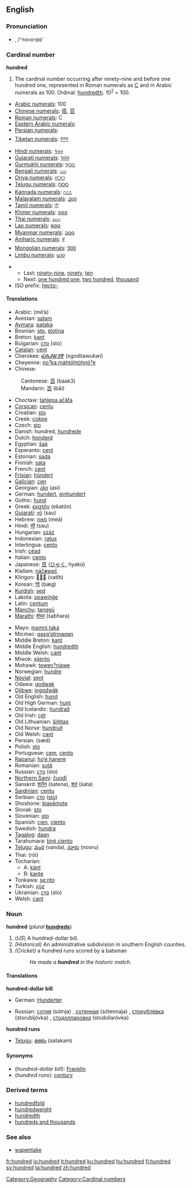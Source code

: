 ==English==

{{rank|round|kind|form|279|hundred|believe|white|means}}

===Pronunciation===
*{{IPAchar|hŭn'drəd, /ˈhʌndrəd/}}, /<tt>"hVndr@d</tt>/

===Cardinal number===
'''hundred'''

# The cardinal number occurring after ninety-nine and before one hundred one, represented in Roman numerals as [[C]] and in Arabic numerals as 100.  Ordinal: [[hundredth]]. 10<sup>2</sup> = 100.
*[[w:Arabic numerals|Arabic numerals]]: 100
*[[w:Chinese numerals|Chinese numerals]]: [[佰]], [[百]]
*[[w:Roman numerals|Roman numerals]]: C
*[[w:Eastern Arabic numerals|Eastern Arabic numerals]]: {{ARchar|[[١٠٠]]}}
*[[w:Eastern Arabic numerals|Persian numerals]]: {{FAchar|[[۱۰۰]]}}
*[[w:Indian numerals|Tibetan numerals]]: [[༡༠༠]]
*[[w:Indian numerals|Hindi numerals]]: [[१००]]
*[[w:Indian numerals|Gujarati numerals]]: [[૧૦૦]]
*[[w:Indian numerals|Gurmukhi numerals]]: [[੧੦੦]]
*[[w:Indian numerals|Bengali numerals]]: [[১০০]]
*[[w:Indian numerals|Oriya numerals]]: [[୧୦୦]]
*[[w:Indian numerals|Telugu numerals]]: [[౧౦౦]]
*[[w:Indian numerals|Kannada numerals]]: [[೧೦೦]]
*[[w:Indian numerals|Malayalam numerals]]: [[൧൦൦]]
*[[w:Indian numerals|Tamil numerals]]: [[௱]]
*[[w:Khmer script|Khmer numerals]]: [[១០០]]
*[[w:Thai numerals|Thai numerals]]: [[๑๐๐]]
*[[w:Lao alphabet|Lao numerals]]: [[໑໐໐]]
*[[w:Burmese alphabet|Myanmar numerals]]: [[၁၀၀]]
*[[w:Amharic language|Amharic numerals]]: [[፻]]
*[[w:Mongolian alphabet|Mongolian numerals]]: [[᠑᠐᠐]]
*[[w:Limbu language|Limbu numerals]]: [[᥇᥆᥆]]

**Last: [[ninety-nine]], [[ninety]], [[ten]]
**Next: [[one hundred one]], [[two hundred]], [[thousand]]
*ISO prefix: [[hecto-]]

====Translations====
{{top}}
*Arabic: {{ARchar|[[مئة]]}} (mé’a) {{f}}
*Avestan: [[satǝm]]
*[[Aymara]]: [[pataka]]
*Bosnian: [[sto#Bosnian|sto]], [[stotina]] {{f}}
*Breton: [[kant]]
*Bulgarian: [[сто#Bulgarian|сто]] (sto)
*[[Catalan]]: [[cent#Catalan|cent]]
*Cherokee: [[ᏍᎪᏗᏔᏭᏈ]] (sgoditawukwi)
*Cheyenne: [[noˀka mȧhtóhtȯhnóˀe]]
*Chinese:
:Cantonese: [[百]] (baak3)
:Mandarin: [[百]] (bǎi)
*Choctaw: [[tahlepa ačǎfa]]
*[[Corsican]]: [[centu]]
*Croatian: [[sto#Croatian|sto]]
*Creek: [[cokpe]]
*Czech: [[sto#Czech|sto]]
*Danish: hundred, [[hundrede]]
*Dutch: [[honderd]] {{f}}
*Egyptian: [[šaā]]
*Esperanto: [[cent#Esperanto|cent]]
*Estonian: [[sada]]
*Finnish: [[sata]]
*French: [[cent#French|cent]] {{m}}
*[[Frisian]]: [[hûndert]]
*[[Galician]]: [[cen]]
*Georgian: [[ასი]] (asi)
*German: [[hundert]], [[einhundert]]
*Gothic: [[hund#Gothic|hund]]
*Greek: [[εκατόν]] (ekatón)
*[[Gujarati]]: [[સો]] (sau)
*Hebrew: [[מאה]] (meá)
*Hindi: [[सौ]] (sau)
*Hungarian: [[száz]]
*Indonesian: [[ratus]]
*Interlingua: [[cento#Interlingua|cento]]
*Irish: [[céad]]
*Italian: [[cento#Italian|cento]] {{m}}
*Japanese: [[百]] ([[ひゃく]], hyakú)
*Klallam: [[náč̕əwəč]]
*Klingon: [[]] (vatlh)
*Korean: [[백]] (bæg)
*[[Kurdish]]: [[sed]]
*Lakota: [[opawiƞǧe]]
*Latin: [[centum]]
*[[Manchu]]: [[tanggū]]
*[[Marathi]]: [[शंभर]] (śabhara)
{{mid}}
*Mayo: [[mamni taká]]
*Micmac: [[gasgʼptnnaqan]]
*Middle Breton: [[kant]]
*Middle English: [[hundredth]]
*Middle Welsh: [[cant#Middle Welsh|cant]]
*Miwok: [[ṣijento]]
*Mohawk: [[tewenˀniawe]]
*Norwegian: [[hundre]]
*[[Novial]]: [[sent#Novial|sent]]
*Odawa: [[godwak]]
*[[Ojibwe]]: [[ingodwāk]]
*Old English: [[hund#Old English|hund]]
*Old High German: [[hunt#Old High German|hunt]]
*Old Icelandic: [[hundrað]]
*Old Irish: [[cét]]
*Old Lithuanian: [[šim̃tas]]
*Old Norse: [[hundruð]]
*Old Welsh: [[cant#Old Welsh|cant]]
*Persian: {{FAchar|[[صد|صَد]]}} (sæd)
*Polish: [[sto#Polish|sto]]
*Portuguese: [[cem]], [[cento#Portuguese|cento]]
*[[Rapanui]]: [[ho’e hanere]]
*Romanian: [[sută]] {{f}}
*Russian: [[сто#Russian|сто]] (sto)
*[[Northern Sami]]: [[čuođi]]
*Sanskrit: [[शतेन]] (śatena), [[शतं]] (śata)
*[[Sardinian]]: [[centu]]
*Serbian: [[сто#Serbian|сто]] ([[sto#Serbian|sto]])
*Shoshone: [[biasēmote]]
*Slovak: [[sto#Slovak|sto]]
*Slovenian: [[sto]]
*Spanish: [[cien]], [[ciento]]
*Swedish: [[hundra]]
*[[Tagalog]]: [[daan]]
*Tarahumara: [[biré ciento]]
*[[Telugu]]: [[వంద]] (vanda), [[నూరు]] (nooru)
*Thai: {{THchar|[[ร้อย]]}} (rói)
*Tocharian:
**A: [[känt]]
**B: [[kante]]
*Tonkawa: [[seːnto]]
*Turkish: [[yüz]]
*Ukrainian: [[сто#Ukrainian|сто]] (sto)
*Welsh: [[cant#Welsh|cant]]
{{bottom}}

===Noun===
'''hundred''' (''plural'' '''[[hundreds]]''')

#(''US'') A hundred-dollar bill.
#''(Historical)'' An administrative subdivision in southern English counties.
#''(Cricket)'' a hundred runs scored by a batsman
#:''He made a '''hundred''' in the historic match.''

====Translations====
'''hundred-dollar bill'''
{{top}}
*German: [[Hunderter]] {{m}}
{{mid}}
*Russian: [[сотня]] (sótnja) {{f}}, [[сотенная]] (sótennaja) {{f}}, [[сторублёвка]] (storubljóvka) {{f}}, [[стодолларовка]] (stodollaróvka) {{f}}
{{bottom}}

'''hundred runs'''
{{top}}
{{mid}}
*[[Telugu]]: [[శతకం]] (satakam)
{{bottom}}

====Synonyms====
*(''hundred-dollar bill''): [[Franklin]] {{slang}}
*(''hundred runs''): [[century]]

===Derived terms===
*[[hundredfold]]
*[[hundredweight]]
*[[hundredth]]
*[[hundreds and thousands]]

===See also===
*[[wapentake]]

[[Category:Geography]]
[[Category:Cardinal numbers]]

[[fr:hundred]]
[[io:hundred]]
[[it:hundred]]
[[ku:hundred]]
[[hu:hundred]]
[[fi:hundred]]
[[sv:hundred]]
[[ta:hundred]]
[[zh:hundred]]